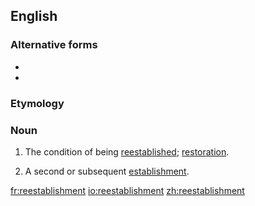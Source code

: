 {{also|reëstablishment}}
==English==

===Alternative forms===
* {{l|en|re-establishment}}
* {{l|en|reëstablishment}}

===Etymology===
{{prefix|en|re|establishment}}

===Noun===
{{en-noun|~}}

# {{lb|en|uncountable}} The condition of being [[reestablish]]ed; [[restoration]].
# {{lb|en|countable}} A second or subsequent [[establishment]].

[[fr:reestablishment]]
[[io:reestablishment]]
[[zh:reestablishment]]
